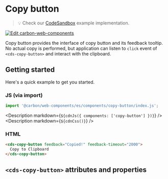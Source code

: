 
# Copy button

> 💡 Check our
> [CodeSandbox](https://codesandbox.io/s/github/carbon-design-system/carbon-for-ibm-dotcom/tree/feat/main/packages/carbon-web-components/examples/codesandbox/basic/components/copy-button)
> example implementation.

[![Edit carbon-web-components](https://codesandbox.io/static/img/play-codesandbox.svg)](https://codesandbox.io/s/github/carbon-design-system/carbon-for-ibm-dotcom/tree/feat/main/packages/carbon-web-components/examples/codesandbox/basic/components/copy-button)

Copy button provides the interface of copy button and its feedback tooltip. No
actual copy is performed, but application can listen to `click` event of
`<cds-copy-button>` and interact with the clipboard.

## Getting started

Here's a quick example to get you started.

### JS (via import)

```javascript
import '@carbon/web-components/es/components/copy-button/index.js';
```

<Description markdown={`${cdnJs({ components: ['copy-button'] })}`} />
<Description markdown={`${cdnCss()}`} />

### HTML

```html
<cds-copy-button feedback="Copied!" feedback-timeout="2000">
  Copy to Clipboard
</cds-copy-button>
```

## `<cds-copy-button>` attributes and properties

<Props of="cds-copy-button" />
